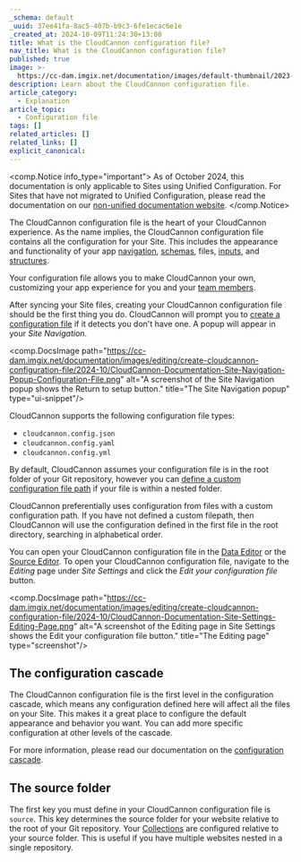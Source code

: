 ```yaml
---
_schema: default
_uuid: 37ee41fa-8ac5-407b-b9c3-6fe1ecac6e1e
_created_at: 2024-10-09T11:24:30+13:00
title: What is the CloudCannon configuration file?
nav_title: What is the CloudCannon configuration file?
published: true
image: >-
  https://cc-dam.imgix.net/documentation/images/default-thumbnail/2023-Q4/CloudCannon-Documentation-Thumbnail.png
description: Learn about the CloudCannon configuration file.
article_category:
  - Explanation
article_topic:
  - Configuration file
tags: []
related_articles: []
related_links: []
explicit_canonical:
---
```

<comp.Notice info_type="important">
  As of October 2024, this documentation is only applicable to Sites using Unified Configuration.
  For Sites that have not migrated to Unified Configuration, please read the documentation on our [non-unified documentation website](https://non-unified.cloudcannon.com/documentation/articles/create-a-global-configuration-file/).
</comp.Notice>

The CloudCannon configuration file is the heart of your CloudCannon experience. As the name implies, the CloudCannon configuration file contains all the configuration for your Site. This includes the appearance and functionality of your app [navigation](/documentation/articles/configure-your-site-navigation/), [schemas](/documentation/articles/what-is-a-schema/), files, [inputs](/documentation/articles/what-are-inputs/), and [structures](/documentation/articles/what-is-a-structure/).

Your configuration file allows you to make CloudCannon your own, customizing your app experience for you and your [team members](/documentation/articles/what-is-a-team-member/).

After syncing your Site files, creating your CloudCannon configuration file should be the first thing you do. CloudCannon will prompt you to [create a configuration file](/documentation/articles/create-your-cloudcannon-configuration-file/) if it detects you don't have one. A popup will appear in your *Site Navigation*.

<comp.DocsImage path="https://cc-dam.imgix.net/documentation/images/editing/create-cloudcannon-configuration-file/2024-10/CloudCannon-Documentation-Site-Navigation-Popup-Configuration-File.png" alt="A screenshot of the Site Navigation popup shows the Return to setup button." title="The Site Navigation popup" type="ui-snippet"/>

CloudCannon supports the following configuration file types:

* `cloudcannon.config.json`
* `cloudcannon.config.yaml`
* `cloudcannon.config.yml`

By default, CloudCannon assumes your configuration file is in the root folder of your Git repository, however you can [define a custom configuration file path](/documentation/articles/define-a-custom-configuration-file-path/) if your file is within a nested folder.

CloudCannon preferentially uses configuration from files with a custom configuration path. If you have not defined a custom filepath, then CloudCannon will use the configuration defined in the first file in the root directory, searching in alphabetical order.

You can open your CloudCannon configuration file in the [Data Editor](/documentation/articles/the-data-editor/) or the [Source Editor](/documentation/articles/the-data-editor/). To open your CloudCannon configuration file, navigate to the *Editing* page under *Site Settings* and click the *Edit your configuration file* button.

<comp.DocsImage path="https://cc-dam.imgix.net/documentation/images/editing/create-cloudcannon-configuration-file/2024-10/CloudCannon-Documentation-Site-Settings-Editing-Page.png" alt="A screenshot of the Editing page in Site Settings shows the Edit your configuration file button." title="The Editing page" type="screenshot"/>

## The configuration cascade

The CloudCannon configuration file is the first level in the configuration cascade, which means any configuration defined here will affect all the files on your Site. This makes it a great place to configure the default appearance and behavior you want. You can add more specific configuration at other levels of the cascade.

For more information, please read our documentation on the [configuration cascade](/documentation/articles/using-the-configuration-cascade/).

## The source folder

The first key you must define in your CloudCannon configuration file is `source`. This key determines the source folder for your website relative to the root of your Git repository. Your [Collections](/documentation/articles/define-your-collections/) are configured relative to your source folder. This is useful if you have multiple websites nested in a single repository.